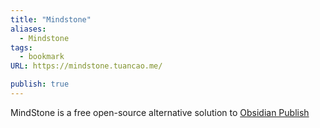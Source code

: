 ```yaml
---
title: "Mindstone"
aliases:
  - Mindstone
tags:
  - bookmark
URL: https://mindstone.tuancao.me/

publish: true
---
```




MindStone is a free open-source alternative solution to [Obsidian Publish](https://obsidian.md/publish)